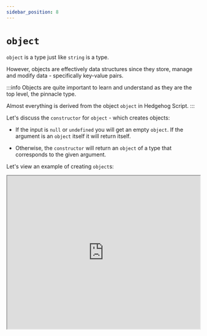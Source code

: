 ```yaml
---
sidebar_position: 8
---
```




# `object`

`object` is a type just like `string` is a type. 

However, objects are effectively data structures since they store, manage and modify data - specifically key-value pairs.

:::info
Objects are quite important to learn and understand as they are the top level, the pinnacle type.

Almost everything is derived from the object `object` in Hedgehog Script.
:::

Let's discuss the `constructor` for `object` - which creates objects: 

- If the input is `null` or `undefined` you will get an empty `object`. If the argument is an `object` itself it will return itself.

- Otherwise, the `constructor` will return an `object` of a type that corresponds to the given argument.

Let's view an example of creating `object`s:

 <iframe
    src="https://hlab.app/s/docs/object_hbook"
    width="100%"
    height="400px"/>

:::info
There is no direct method to delete `object` properties like `Map` (which has `Map.delete()`) for example. 

Rather, one must use the delete operator: `delete Object.property;`
:::

There are quite a few methods, static or instance, for `object`. Let's point out some of them:

- `Object()` - the `constructor`, takes the input and makes it an object. 

- (`static`) `Object.entries()` - returns an array with all [key, value] pairs of a given object. 

- (`static`) `Object.seal()` - prevents other code from deleting properties of an object. 

- (`instance`) `Object.hasOwnProperty()` - returns `true` or `false` based on whether the object has the direct property.

- (`instance`) `Object.toString()` - returns a `String` representation of the object. 


`Objects` can be quite a complex topic. They are fundamental and have a long list of methods and details.

:::tip
If one is curious to learn more, check out [Objects](https://developer.mozilla.org/en-US/docs/Web/JavaScript/Reference/Global_Objects/Object) for more info.
:::

---